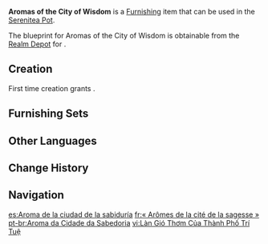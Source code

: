 {{Furnishing Infobox
|id             = 370720
|image          = Item Aromas of the City of Wisdom.png
|category       = Building
|subcategory    = Sumeru
|quality        = 3
|adeptal_energy = 60
|load           = 810
|reduced_load   = 404
|description    = An orderly and traditional commercial building with the same appearance and construction as [[Puspa Café]] in [[Sumeru City]]. According to some sources, Puspa Café spent a large sum of money to hire scholars to analyze the building's structure. After prudently considering the connection between airflow and customer experience, they decided to only put one dining floor to use. Nowadays, a mouthwatering aroma is always wafting out of the café. Is it possibly connected to this architectural decision...?
|mention        = 
|blueprint      = Realm Depot
|source1        = 
}}
'''Aromas of the City of Wisdom''' is a [[Furnishing]] item that can be used in the [[Serenitea Pot]].

The blueprint for Aromas of the City of Wisdom is obtainable from the [[Realm Depot]] for {{Item|Realm Currency|24|x=160}}.

==Creation==
First time creation grants {{Item|Trust|24|x=60}}.
{{Recipe
|type = Creation
|time = 14h
|Adhigama Wood = 8
|White Iron Chunk = 4
|sort = Adhigama Wood;White Iron Chunk
}}

==Furnishing Sets==
{{Craft Usage|type=Furnishing Set}}

==Other Languages==
{{Other Languages
|en      = Aromas of the City of Wisdom
|zhs     = 「智慧之城的香风」
|zhs_rm  = "Zhìhuì zhī Chéng de Xiāngfēng"
|zht     = 「智慧之城的香風」
|zht_rm  = "Zhìhuì zhī Chéng de Xiāngfēng"
|zh_tl   = 
|ja      = 「知恵の都の芳醇」
|ja_rm   = "Chie no Miyako no Houjun"
|ja_tl   = 
|ko      = 「지혜의 성의 향기」
|ko_rm   = "Jihye-ui Seong-ui Hyanggi"
|ko_tl   = "Aroma of the Castle of Wisdom"
|es      = Aroma de la ciudad de la sabiduría
|es_tl   = Aroma of the City of Wisdom
|fr      = «&nbsp;Arômes de la cité de la sagesse&nbsp;»
|fr_tl   = "Aromas of the City of Wisdom"
|ru      = Ароматы города мудрости
|ru_tl   = Aromas of the City of Wisdom
|th      = "กลิ่นหอมในเมืองแห่งปัญญา"
|th_rm   = 
|th_tl   = 
|vi      = Làn Gió Thơm Của Thành Phố Trí Tuệ
|vi_tl   = 
|de      = „Die Aromen der Stadt der Weisheit“
|de_tl   = "The Aromas of the City of Wisdom"
|id      = Aroma Kota Kebijaksanaan
|id_tl   = Aroma of the City of Wisdom
|pt      = Aroma da Cidade da Sabedoria
|pt_tl   = 
|tr      = Bilgelik Şehrinin Kokuları
|tr_tl   = 
|it      = Aromi della Città della Saggezza
|it_tl   = Aromas of the City of Wisdom
}}

==Change History==
{{Change History|3.2}}

==Navigation==
{{Furnishing Navbox|exterior}}

[[es:Aroma de la ciudad de la sabiduría]]
[[fr:« Arômes de la cité de la sagesse »]]
[[pt-br:Aroma da Cidade da Sabedoria]]
[[vi:Làn Gió Thơm Của Thành Phố Trí Tuệ]]